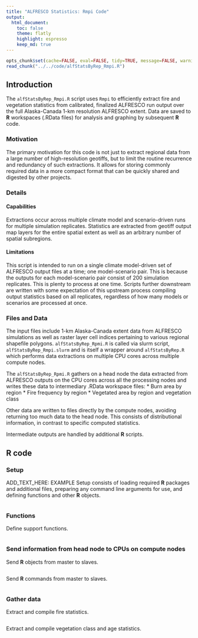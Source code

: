 ```yaml
---
title: "ALFRESCO Statistics: Rmpi Code"
output:
  html_document:
    toc: false
    theme: flatly
    highlight: espresso
    keep_md: true
---
```


```r
opts_chunk$set(cache=FALSE, eval=FALSE, tidy=TRUE, message=FALSE, warning=FALSE)
read_chunk("../../code/alfStatsByRep_Rmpi.R")
```

## Introduction

The `alfStatsByRep_Rmpi.R` script uses `Rmpi` to efficiently extract fire and vegetation statistics from calibrated, finalized ALFRESCO run output over the full Alaska-Canada 1-km resolution ALFRESCO extent.
Data are saved to **R** workspaces (.RData files) for analysis and graphing by subsequent **R** code.

### Motivation
The primary motivation for this code is not just to extract regional data from a large number of high-resolution geotiffs,
but to limit the routine recurrence and redundancy of such extractions.
It allows for storing commonly required data in a more compact format that can be quickly shared and digested by other projects.

### Details

#### Capabilities
Extractions occur across multiple climate model and scenario-driven runs for multiple simulation replicates.
Statistics are extracted from geotiff output map layers for the entire spatial extent as well as an arbitrary number of spatial subregions.

#### Limitations
This script is intended to run on a single climate model-driven set of ALFRESCO output files at a time; one model-scenario pair.
This is because the outputs for each model-scenario pair consist of 200 simulation replicates.
This is plenty to process at one time.
Scripts further downstream are written with some expectation of this upstream process compiling output statistics based on all replicates,
regardless of how many models or scenarios are processed at once.

### Files and Data
The input files include 1-km Alaska-Canada extent data from ALFRESCO simulations
as well as raster layer cell indices pertaining to various regional shapefile polygons.
`alfStatsByRep_Rpmi.R` is called via slurm script, `alfStatsByRep_Rmpi.slurm` and is itself a wrapper around `alfStatsByRep.R` which performs data extractions on multiple CPU cores across multiple compute nodes.

The `alfStatsByRep_Rpmi.R` gathers on a head node the data extracted from ALFRESCO outputs on the CPU cores across all the processing nodes and writes these data to intermediary .RData workspace files:
* Burn area by region
* Fire frequency by region
* Vegetated area by region and vegetation class

Other data are written to files directly by the compute nodes, avoiding returning too much data to the head node.
This consists of distributional information, in contrast to specific computed statistics.

Intermediate outputs are handled by additional **R** scripts.

## R code

### Setup
ADD_TEXT_HERE: EXAMPLE
Setup consists of loading required **R** packages and additional files, preparing any command line arguments for use, and defining functions and other **R** objects.

```r
```

### Functions
Define support functions.

```r
```

### Send information from head node to CPUs on compute nodes
Send **R** objects from master to slaves.

```r
```

Send **R** commands from master to slaves.

```r
```

### Gather data
Extract and compile fire statistics.

```r
```

Extract and compile vegetation class and age statistics.

```r
```
